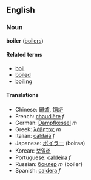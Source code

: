==English==
===Noun===
'''boiler''' ([[boilers]])

====Related terms====
*[[boil]]
*[[boiled]]
*[[boiling]]

====Translations====
*Chinese: [[鍋爐]], [[锅炉]]
*French: [[chaudière]] ''f''
*German: [[Dampfkessel]] ''m''
*Greek: [[λέβητας]] ''m''
*Italian: [[caldaia]] ''f''
*Japanese: [[ボイラー]] (boiraa)
*Korean: [[보일러]]
*Portuguese: [[caldeira]] ''f''
*Russian: [[боилер]] ''m'' (boiler)
*Spanish: [[caldera]] ''f''